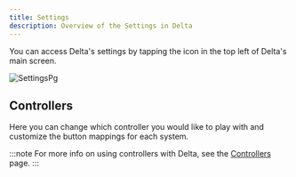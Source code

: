 ```yaml
---
title: Settings
description: Overview of the Settings in Delta
---
```



You can access Delta's settings by tapping the icon in the top left of Delta's main screen.

![SettingsPg](../../../assets/settings.png)

## Controllers

Here you can change which controller you would like to play with and customize the button mappings for each system.

:::note
For more info on using controllers with Delta, see the [Controllers](/using-delta/controllers) page.
:::
